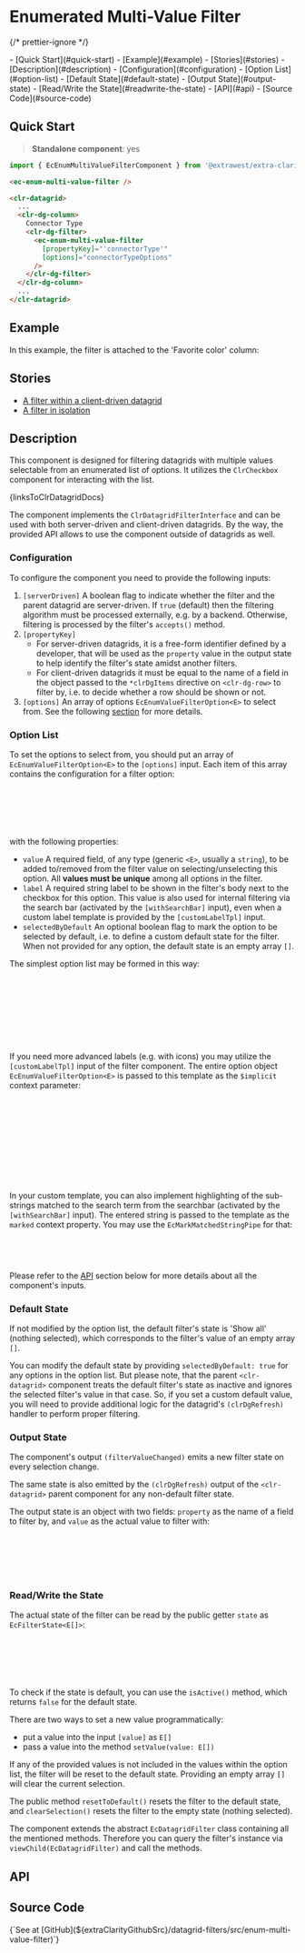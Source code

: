 


<style>{docsStylePatch}</style>

<Meta of={FilterStories} name="Overview" />

# Enumerated Multi-Value Filter

{/* prettier-ignore */}
<div className="table-of-contents">
  - [Quick Start](#quick-start)
  - [Example](#example)
  - [Stories](#stories)
  - [Description](#description)
    - [Configuration](#configuration)
    - [Option List](#option-list)
    - [Default State](#default-state)
    - [Output State](#output-state)
    - [Read/Write the State](#readwrite-the-state)
  - [API](#api) 
  - [Source Code](#source-code)
</div>

## Quick Start

> **Standalone component**: yes

```typescript
import { EcEnumMultiValueFilterComponent } from '@extrawest/extra-clarity/datagrid-filters';
```

```html
<ec-enum-multi-value-filter />
```

```html
<clr-datagrid>
  ...
  <clr-dg-column>
    Connector Type
    <clr-dg-filter>
      <ec-enum-multi-value-filter
        [propertyKey]="'connectorType'"
        [options]="connectorTypeOptions"
      />
    </clr-dg-filter>
  </clr-dg-column>
  ...
</clr-datagrid>
```

## Example

In this example, the filter is attached to the 'Favorite color' column:

<Canvas of={FilterStories.DocsExampleStory} />

## Stories

- [A filter within a client-driven datagrid](/story/components-datagrid-filters-enum-multi-value-filter--within-datagrid-story)
- [A filter in isolation](/story/components-datagrid-filters-enum-multi-value-filter--filter-itself-story)

## Description

This component is designed for filtering datagrids with multiple values selectable from an enumerated list of options.
It utilizes the `ClrCheckbox` component for interacting with the list.

<Markdown>{linksToClrDatagridDocs}</Markdown>

The component implements the `ClrDatagridFilterInterface` and can be used with both server-driven and client-driven
datagrids. By the way, the provided API allows to use the component outside of datagrids as well.

### Configuration

To configure the component you need to provide the following inputs:

1. `[serverDriven]` A boolean flag to indicate whether the filter and the parent datagrid are server-driven.
   If `true` (default) then the filtering algorithm must be processed externally, e.g. by a backend.
   Otherwise, filtering is processed by the filter's `accepts()` method.
2. `[propertyKey]`
   - For server-driven datagrids, it is a free-form identifier defined by a developer, that will be used
     as the `property` value in the output state to help identify the filter's state amidst another filters.
   - For client-driven datagrids it must be equal to the name of a field in the object passed to the `*clrDgItems`
     directive on `<clr-dg-row>` to filter by, i.e. to decide whether a row should be shown or not.
3. `[options]` An array of options `EcEnumValueFilterOption<E>` to select from.
   See the following [section](#option-list) for more details.

### Option List

To set the options to select from, you should put an array of `EcEnumValueFilterOption<E>` to the `[options]` input.
Each item of this array contains the configuration for a filter option:

```typescript
export interface EcEnumValueFilterOption<E> {
  value: E;
  label: string;
  selectedByDefault?: boolean;
}
```

with the following properties:

- `value`
  A required field, of any type (generic `<E>`, usually a `string`), to be added to/removed from the filter value
  on selecting/unselecting this option. All **values must be unique** among all options in the filter.
- `label`
  A required string label to be shown in the filter's body next to the checkbox for this option.
  This value is also used for internal filtering via the search bar (activated by the `[withSearchBar]` input),
  even when a custom label template is provided by the `[customLabelTpl]` input.
- `selectedByDefault`
  An optional boolean flag to mark the option to be selected by default,
  i.e. to define a custom default state for the filter.
  When not provided for any option, the default state is an empty array `[]`.

The simplest option list may be formed in this way:

```typescript
const options: EcEnumValueFilterOption<string>[] = ['red','green','blue'].map(value => ({ value, label: value }));

// or hardcoded:
const options: EcEnumValueFilterOption<string>[] = [
  { value: 'red', label: 'Red' },
  { value: 'green', label: 'Green' },
  { value: 'blue', label: 'Blue },
];
```

If you need more advanced labels (e.g. with icons) you may utilize the `[customLabelTpl]` input of the filter component.
The entire option object `EcEnumValueFilterOption<E>` is passed to this template as the `$implicit` context parameter:

```html
<ec-enum-multi-value-filter
  [propertyKey]="'color'"
  [options]="colors"
  [customLabelTpl]="customColorLabel"
/>
...
<ng-template #customColorLabel let-option>
  <span>{{ option.label }}</span>
  <cds-icon [shape]="mapOptionToCdsIconShape(option)" />
</ng-template>
```

In your custom template, you can also implement highlighting of the sub-strings matched to
the search term from the searchbar (activated by the `[withSearchBar]` input).
The entered string is passed to the template as the `marked` context property.
You may use the `EcMarkMatchedStringPipe` for that:

```html
<ng-template #customLabel let-option let-marked="marked">
  <span [innerHtml]="option.label | markMatched:marked"></span>
</ng-template>
```

Please refer to the [API](#api) section below for more details about all the component's inputs.

### Default State

If not modified by the option list, the default filter's state is 'Show all' (nothing selected),
which corresponds to the filter's value of an empty array `[]`.

You can modify the default state by providing `selectedByDefault: true` for any options in the option list.
But please note, that the parent `<clr-datagrid>` component treats the default filter's state as inactive
and ignores the selected filter's value in that case. So, if you set a custom default value, you will need
to provide additional logic for the datagrid's `(clrDgRefresh)` handler to perform proper filtering.

### Output State

The component's output `(filterValueChanged)` emits a new filter state on every selection change.

The same state is also emitted by the `(clrDgRefresh)` output of the `<clr-datagrid>` parent component for any
non-default filter state.

The output state is an object with two fields: `property` as the name of a field to filter by, and `value` as the
actual value to filter with:

```typescript
// interface EcFilterState<E[]>
{
  property: string | number;
  value: E[];
}
```

### Read/Write the State

The actual state of the filter can be read by the public getter `state` as `EcFilterState<E[]>`:

```html
...
<ec-enum-multi-value-filter #filterByColor />
...
<span>{{ filterByColor.state.value }}</span>
...
```

To check if the state is default, you can use the `isActive()` method, which returns `false` for the default state.

There are two ways to set a new value programmatically:

- put a value into the input `[value]` as `E[]`
- pass a value into the method `setValue(value: E[])`

If any of the provided values is not included in the values within the option list,
the filter will be reset to the default state. Providing an empty array `[]` will clear the current selection.

The public method `resetToDefault()` resets the filter to the default state, and
`clearSelection()` resets the filter to the empty state (nothing selected).

The component extends the abstract `EcDatagridFilter` class containing all the mentioned methods.
Therefore you can query the filter's instance via `viewChild(EcDatagridFilter)` and call the methods.

## API

<ArgTypes sort="requiredFirst" />

## Source Code

<Markdown>
  {`See at [GitHub](${extraClarityGithubSrc}/datagrid-filters/src/enum-multi-value-filter)`}
</Markdown>

